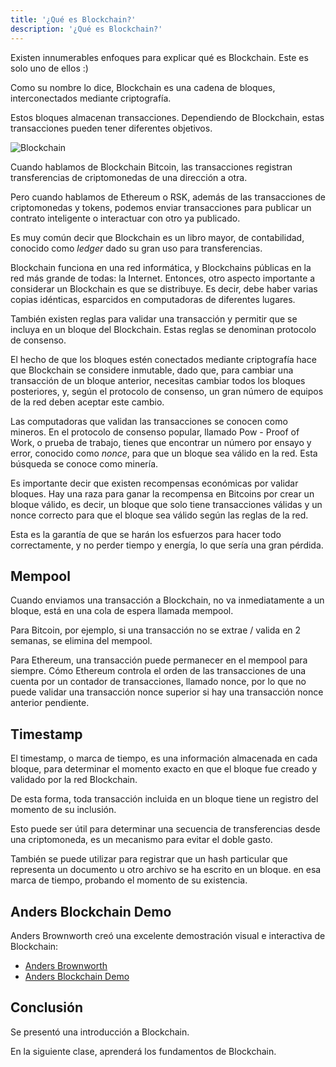 ```yaml
---
title: '¿Qué es Blockchain?'
description: '¿Qué es Blockchain?'
---
```


Existen innumerables enfoques para explicar qué es Blockchain.
Este es solo uno de ellos :)

Como su nombre lo dice, Blockchain es una cadena de bloques,
interconectados mediante criptografía.

Estos bloques almacenan transacciones.
Dependiendo de Blockchain, estas transacciones pueden tener diferentes objetivos.

![Blockchain](/img/courses/dev/03/blockchain/image-01.png)

Cuando hablamos de Blockchain Bitcoin,
las transacciones registran transferencias de criptomonedas de una dirección a otra.

Pero cuando hablamos de Ethereum o RSK,
además de las transacciones de criptomonedas y tokens,
podemos enviar transacciones para publicar un contrato inteligente
o interactuar con otro ya publicado.

Es muy común decir que Blockchain es un libro mayor, de contabilidad, conocido como _ledger_
dado su gran uso para transferencias.

Blockchain funciona en una red informática,
y Blockchains públicas en la red más grande de todas: la Internet.
Entonces, otro aspecto importante a considerar un Blockchain es que se distribuye.
Es decir, debe haber varias copias idénticas,
esparcidos en computadoras de diferentes lugares.

También existen reglas para validar una transacción y permitir que se incluya en un bloque del Blockchain.
Estas reglas se denominan protocolo de consenso.

El hecho de que los bloques estén conectados mediante criptografía hace que Blockchain se considere inmutable,
dado que, para cambiar una transacción de un bloque anterior,
necesitas cambiar todos los bloques posteriores,
y, según el protocolo de consenso,
un gran número de equipos de la red deben aceptar este cambio.

Las computadoras que validan las transacciones se conocen como mineros.
En el protocolo de consenso popular, llamado Pow - Proof of Work,
o prueba de trabajo, tienes que encontrar un número por ensayo y error,
conocido como _nonce_, para que un bloque sea válido en la red.
Esta búsqueda se conoce como minería.

Es importante decir que existen recompensas económicas por validar bloques.
Hay una raza para ganar la recompensa en Bitcoins por crear un bloque válido,
es decir, un bloque que solo tiene transacciones válidas y un nonce correcto
para que el bloque sea válido según las reglas de la red.

Esta es la garantía de que se harán los esfuerzos para hacer todo correctamente,
y no perder tiempo y energía, lo que sería una gran pérdida.

## Mempool

Cuando enviamos una transacción a Blockchain,
no va inmediatamente a un bloque,
está en una cola de espera llamada mempool.

Para Bitcoin, por ejemplo,
si una transacción no se extrae / valida en 2 semanas, se elimina del mempool.

Para Ethereum, una transacción puede permanecer en el mempool para siempre.
Cómo Ethereum controla el orden de las transacciones de una cuenta
por un contador de transacciones, llamado nonce,
por lo que no puede validar una transacción nonce superior si hay una transacción nonce anterior pendiente.

## Timestamp

El timestamp, o marca de tiempo, es una información almacenada en cada bloque,
para determinar el momento exacto en que el bloque fue creado y validado por la red Blockchain.

De esta forma, toda transacción incluida en un bloque tiene un registro del momento de su inclusión.

Esto puede ser útil para determinar una secuencia de transferencias desde una criptomoneda,
es un mecanismo para evitar el doble gasto.

También se puede utilizar para registrar que un hash particular que representa un documento u otro archivo se ha escrito en un bloque.
en esa marca de tiempo, probando el momento de su existencia.

## Anders Blockchain Demo

Anders Brownworth creó una excelente demostración visual e interactiva de Blockchain:

- [Anders Brownworth](https://andersbrownworth.com/)
- [Anders Blockchain Demo](https://andersbrownworth.com/blockchain/)

## Conclusión

Se presentó una introducción a Blockchain.

En la siguiente clase, aprenderá los fundamentos de Blockchain.
